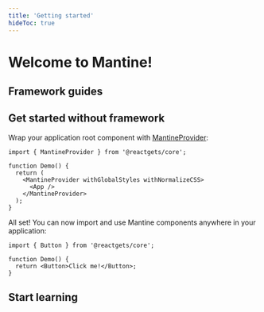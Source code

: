 ```yaml
---
title: 'Getting started'
hideToc: true
---
```



# Welcome to Mantine!

## Framework guides

<FrameworksControls />

## Get started without framework

<PackagesInstallation />

Wrap your application root component with [MantineProvider](/theming/mantine-provider/):

```tsx
import { MantineProvider } from '@reactgets/core';

function Demo() {
  return (
    <MantineProvider withGlobalStyles withNormalizeCSS>
      <App />
    </MantineProvider>
  );
}
```

All set! You can now import and use Mantine components anywhere in your application:

```tsx
import { Button } from '@reactgets/core';

function Demo() {
  return <Button>Click me!</Button>;
}
```

## Start learning

<NextSteps />
